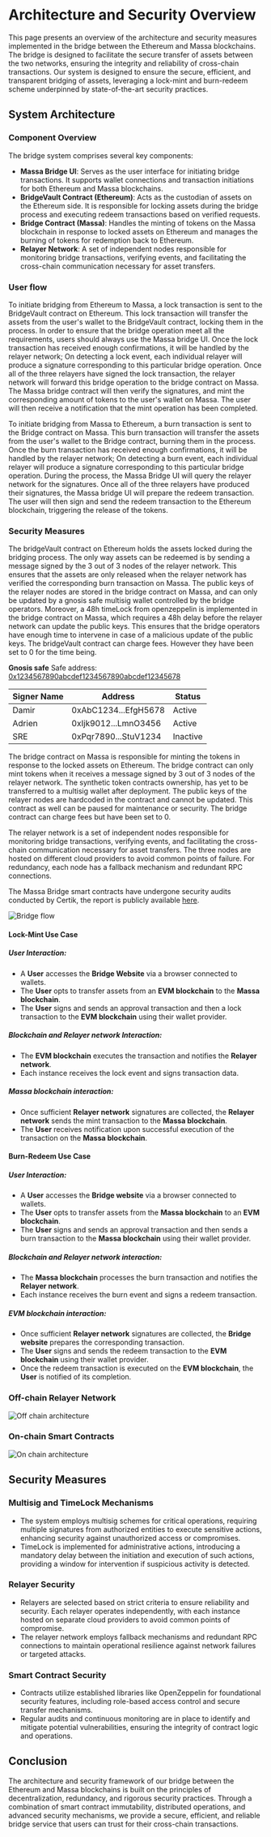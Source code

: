 # Architecture and Security Overview

This page presents an overview of the architecture and security measures implemented in the bridge between the Ethereum and Massa blockchains. The bridge is designed to facilitate the secure transfer of assets between the two networks, ensuring the integrity and reliability of cross-chain transactions.
Our system is designed to ensure the secure, efficient, and transparent bridging of assets, leveraging a lock-mint and burn-redeem scheme underpinned by state-of-the-art security practices.

## System Architecture

### Component Overview

The bridge system comprises several key components:

- **Massa Bridge UI**: Serves as the user interface for initiating bridge transactions. It supports wallet connections and transaction initiations for both Ethereum and Massa blockchains.
- **BridgeVault Contract (Ethereum)**: Acts as the custodian of assets on the Ethereum side. It is responsible for locking assets during the bridge process and executing redeem transactions based on verified requests.
- **Bridge Contract (Massa)**: Handles the minting of tokens on the Massa blockchain in response to locked assets on Ethereum and manages the burning of tokens for redemption back to Ethereum.
- **Relayer Network**: A set of independent nodes responsible for monitoring bridge transactions, verifying events, and facilitating the cross-chain communication necessary for asset transfers.

### User flow

To initiate bridging from Ethereum to Massa, a lock transaction is sent to the BridgeVault contract on Ethereum. This lock transaction will transfer the assets from the user's wallet to the BridgeVault contract, locking them in the process. In order to ensure that the bridge operation meet all the requirements, users should always use the Massa bridge UI. Once the lock transaction has received enough confirmations, it will be handled by the relayer network; On detecting a lock event, each individual relayer will produce a signature corresponding to this particular bridge operation. Once all of the three relayers have signed the lock transaction, the relayer network will forward this bridge operation to the bridge contract on Massa. The Massa bridge contract will then verify the signatures, and mint the corresponding amount of tokens to the user's wallet on Massa. The user will then receive a notification that the mint operation has been completed.

To initiate bridging from Massa to Ethereum, a burn transaction is sent to the Bridge contract on Massa. This burn transaction will transfer the assets from the user's wallet to the Bridge contract, burning them in the process. Once the burn transaction has received enough confirmations, it will be handled by the relayer network; On detecting a burn event, each individual relayer will produce a signature corresponding to this particular bridge operation. During the process, the Massa Bridge UI will query the relayer network for the signatures. Once all of the three relayers have produced their signatures, the Massa bridge UI will prepare the redeem transaction. The user will then sign and send the redeem transaction to the Ethereum blockchain, triggering the release of the tokens. 

### Security Measures

The bridgeVault contract on Ethereum holds the assets locked during the bridging process. The only way assets can be redeemed is by sending a message signed by the 3 out of 3 nodes of the relayer network. This ensures that the assets are only released when the relayer network has verified the corresponding burn transaction on Massa. The public keys of the relayer nodes are stored in the bridge contract on Massa, and can only be updated by a gnosis safe multisig wallet controlled by the bridge operators. Moreover, a 48h timeLock from openzeppelin is implemented in the bridge contract on Massa, which requires a 48h delay before the relayer network can update the public keys. This ensures that the bridge operators have enough time to intervene in case of a malicious update of the public keys. 
The bridgeVault contract can charge fees. However they have been set to 0 for the time being.

**Gnosis safe**
Safe address: [0x1234567890abcdef1234567890abcdef12345678](https://gnosis-safe.io/app/#/safes/0x1234567890abcdef1234567890abcdef12345678)

| Signer Name | Address                                   | Status   |
|-------------|-------------------------------------------|----------|
| Damir       | 0xAbC1234...EfgH5678                      | Active   |
| Adrien      | 0xIjk9012...LmnO3456                      | Active   |
| SRE         | 0xPqr7890...StuV1234                      | Inactive |


The bridge contract on Massa is responsible for minting the tokens in response to the locked assets on Ethereum. The bridge contract can only mint tokens when it receives a message signed by 3 out of 3 nodes of the relayer network. The synthetic token contracts ownership, has yet to be transferred to a multisig wallet after deployment. The public keys of the relayer nodes are hardcoded in the contract and cannot be updated. This contract as well can be paused for maintenance or security.
The bridge contract can charge fees but have been set to 0.

The relayer network is a set of independent nodes responsible for monitoring bridge transactions, verifying events, and facilitating the cross-chain communication necessary for asset transfers. The three nodes are hosted on different cloud providers to avoid common points of failure. For redundancy, each node has a fallback mechanism and redundant RPC connections.

The Massa Bridge smart contracts have undergone security audits conducted by Certik, the report is publicly available [here](https://drive.google.com/file/d/1onla7nqsow26RZYXfJE2ju0vGwdjfttA/view?usp=sharing).


![Bridge flow](bridge-flow.png)

#### Lock-Mint Use Case

##### User Interaction:

- A **User** accesses the **Bridge Website** via a browser connected to wallets.
- The **User** opts to transfer assets from an **EVM blockchain** to the **Massa blockchain**.
- The **User** signs and sends an approval transaction and then a lock transaction to the **EVM blockchain** using their wallet provider.

##### Blockchain and Relayer network Interaction:

- The **EVM blockchain** executes the transaction and notifies the **Relayer network**.
- Each instance receives the lock event and signs transaction data.

##### Massa blockchain interaction:

- Once sufficient **Relayer network** signatures are collected, the **Relayer network** sends the mint transaction to the **Massa blockchain**.
- The **User** receives notification upon successful execution of the transaction on the **Massa blockchain**.

#### Burn-Redeem Use Case

##### User Interaction:

- A **User** accesses the **Bridge website** via a browser connected to wallets.
- The **User** opts to transfer assets from the **Massa blockchain** to an **EVM blockchain**.
- The **User** signs and sends an approval transaction and then sends a burn transaction to the **Massa blockchain** using their wallet provider.

##### Blockchain and Relayer network interaction:

- The **Massa blockchain** processes the burn transaction and notifies the **Relayer network**.
- Each instance receives the burn event and signs a redeem transaction.

##### EVM blockchain interaction:

- Once sufficient **Relayer network** signatures are collected, the **Bridge website** prepares the corresponding transaction.
- The **User** signs and sends the redeem transaction to the **EVM blockchain** using their wallet provider.
- Once the redeem transaction is executed on the **EVM blockchain**, the **User** is notified of its completion.


### Off-chain Relayer Network
![Off chain architecture](off-chain-architecture.png)

### On-chain Smart Contracts
![On chain architecture](on-chain-architecture.png)


## Security Measures

### Multisig and TimeLock Mechanisms

- The system employs multisig schemes for critical operations, requiring multiple signatures from authorized entities to execute sensitive actions, enhancing security against unauthorized access or compromises.
- TimeLock is implemented for administrative actions, introducing a mandatory delay between the initiation and execution of such actions, providing a window for intervention if suspicious activity is detected.

### Relayer Security

- Relayers are selected based on strict criteria to ensure reliability and security. Each relayer operates independently, with each instance hosted on separate cloud providers to avoid common points of compromise.
- The relayer network employs fallback mechanisms and redundant RPC connections to maintain operational resilience against network failures or targeted attacks.

### Smart Contract Security

- Contracts utilize established libraries like OpenZeppelin for foundational security features, including role-based access control and secure transfer mechanisms.
- Regular audits and continuous monitoring are in place to identify and mitigate potential vulnerabilities, ensuring the integrity of contract logic and operations.

## Conclusion

The architecture and security framework of our bridge between the Ethereum and Massa blockchains is built on the principles of decentralization, redundancy, and rigorous security practices. Through a combination of smart contract immutability, distributed operations, and advanced security mechanisms, we provide a secure, efficient, and reliable bridge service that users can trust for their cross-chain transactions.

